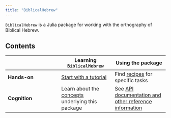 ```yaml
---
title: "BiblicalHebrew"
---
```


`BiblicalHebrew` is a Julia package for working with the orthography of Biblical Hebrew.

## Contents

| | Learning `BiblicalHebrew` | Using the package |
| --- | --- | --- |
| **Hands-on** |   [Start with a tutorial](./tutorials/)  | Find [recipes](./guides/) for specific tasks |
| **Cognition** | Learn about the [concepts](./concepts/) underlying this package   | See [API documentation and other reference information](./reference/)  |